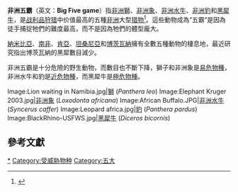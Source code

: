 '''非洲五霸'''（英文：'''Big Five game'''）指[[非洲獅|非洲獅]]、[[非洲象|非洲象]]、[[非洲水牛|非洲水牛]]、[[非洲豹|非洲豹]]和[[黑犀牛|黑犀牛]]，是[[战利品狩猎|战利品狩猎]]中价值最高的五種[[非洲|非洲]]大型[[猎物|猎物]]<ref name="About">{{cite web
  | last = Zijlma
  | first = Anouk
  | authorlink = 
  | coauthors = 
  | title = The Big Five: Index
  | work = Africa for Visitors
  | publisher = [[About.com|About.com]]
  | date = 
  | url = http://goafrica.about.com/library/bl.bigfive.index.htm
  | format = 
  | doi = 
  | accessdate = 2006-12-29
  | archive-date = 2005-09-17
  | archive-url = https://web.archive.org/web/20050917191911/http://goafrica.about.com/library/bl.bigfive.index.htm
  | dead-url = no
  }}</ref>。這些動物成為“五霸”是因為徒手捕捉牠們的難度最高，而不是因為牠們的體型龐大。

[[納米比亞|納米比亞]]、[[南非|南非]]、[[肯亞|肯亞]]、[[坦桑尼亞|坦桑尼亞]]和[[博茨瓦納|博茨瓦納]]擁有全數五種動物的棲息地，最近研究指出博茨瓦納的黑犀數目減少。

非洲五霸是十分危險的野生動物，而數目也不斷下降，獅子和非洲象是[[易危物種|易危物種]]，非洲水牛和豹是[[近危物種|近危物種]]，而黑犀牛是[[極危物種|極危物種]]。

<gallery perrow="3">
Image:Lion waiting in Namibia.jpg|[[獅|獅]] (''Panthera leo'')
Image:Elephant Kruger 2003.jpg|[[非洲象|非洲象]] (''Loxodonta africana'')
Image:African Buffalo.JPG|[[非洲水牛|非洲水牛]] (''Syncerus caffer'')
Image:Leopard africa.jpg|[[豹|豹]] (''Panthera pardus'')
Image:BlackRhino-USFWS.jpg|[[黑犀牛|黑犀牛]] (''Diceros bicornis'')
</gallery>

==參考文獻==
{{reflist}}

{{Africa-geo-stub}}
[[Category:非洲哺乳動物|*]]
[[Category:受威胁物种|Category:受威胁物种]]
[[Category:五大|Category:五大]]